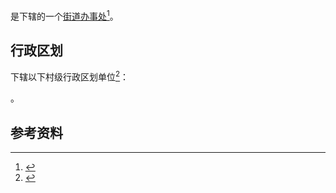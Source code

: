 {{中国乡级行政区|43/01/03/012/000}}

'''{{PAGENAMEBASE}}'''是{{PRC admin/fullname|43/01/03/012/000|3}}下辖的一个[[街道办事处|街道办事处]]<ref>{{PRC admin/ref sgc|{{PRC admin/parent|43/01/03/012/000}}}}</ref>。

== 行政区划 ==
{{PAGENAMEBASE}}下辖以下村级行政区划单位<ref>{{PRC admin/ref sgc|43/01/03/012/000}}</ref>：

{{PRC admin/children|43/01/03/012/000}}。

== 参考资料 ==
{{reflist}}

{{湖南行政区划小作品}}
{{PRC admin/navcat|43/01/03/012/000}}
